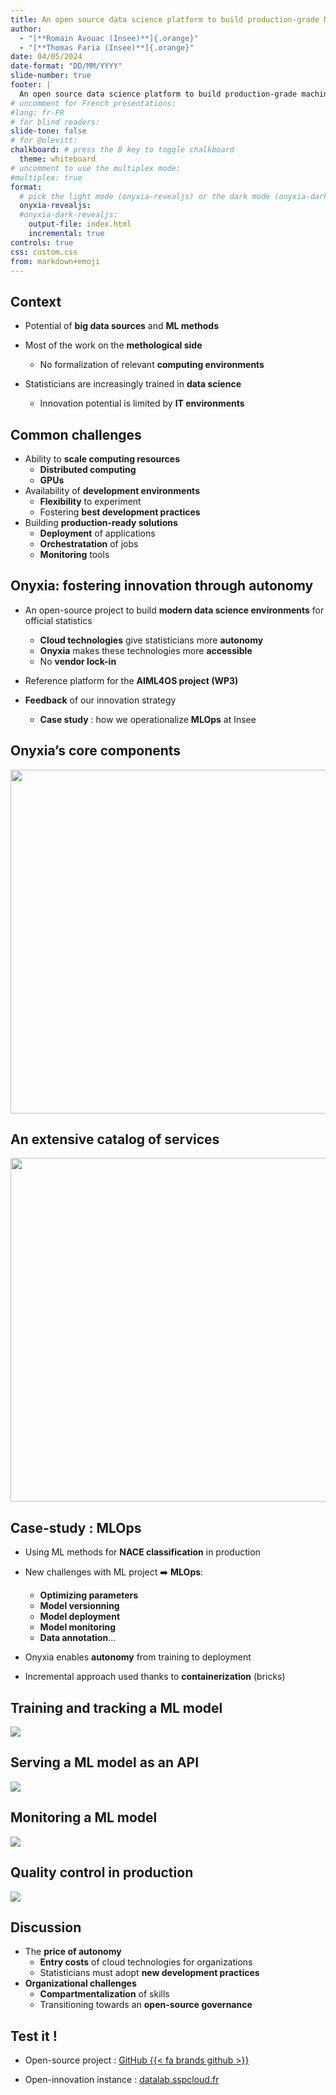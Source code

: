 ```yaml
---
title: An open source data science platform to build production-grade ML projects
author: 
  - "[**Romain Avouac (Insee)**]{.orange}"
  - "[**Thomas Faria (Insee)**]{.orange}"
date: 04/05/2024
date-format: "DD/MM/YYYY"
slide-number: true
footer: |
  An open source data science platform to build production-grade machine learning projects
# uncomment for French presentations:
#lang: fr-FR
# for blind readers:
slide-tone: false
# for @olevitt:
chalkboard: # press the B key to toggle chalkboard
  theme: whiteboard
# uncomment to use the multiplex mode:
#multiplex: true
format:
  # pick the light mode (onyxia-revealjs) or the dark mode (onyxia-dark-revealjs)
  onyxia-revealjs:
  #onyxia-dark-revealjs:
    output-file: index.html
    incremental: true
controls: true
css: custom.css
from: markdown+emoji
---
```


## Context

- Potential of [**big data sources**]{.orange} and [**ML methods**]{.orange}

- Most of the work on the [**methological side**]{.orange}
  - No formalization of relevant [**computing environments**]{.blue2}

- Statisticians are increasingly trained in [**data science**]{.orange}
  - Innovation potential is limited by [**IT environments**]{.blue2}

## Common challenges

- Ability to [**scale computing resources**]{.orange}
  - [**Distributed computing**]{.blue2}
  - [**GPUs**]{.blue2}

- Availability of [**development environments**]{.orange}
  - [**Flexibility**]{.blue2} to experiment
  - Fostering [**best development practices**]{.blue2}

- Building [**production-ready solutions**]{.orange}
  - [**Deployment**]{.blue2} of applications
  - [**Orchestratation**]{.blue2} of jobs
  - [**Monitoring**]{.blue2} tools

## Onyxia: fostering innovation through autonomy

- An open-source project to build [**modern data science environments**]{.orange} for official statistics
  - [**Cloud technologies**]{.blue2} give statisticians more [**autonomy**]{.blue2}
  - [**Onyxia**]{.blue2} makes these technologies more [**accessible**]{.blue2}
  - No [**vendor lock-in**]{.blue2}

- Reference platform for the [**AIML4OS project (WP3)**]{.orange}

- [**Feedback**]{.orange} of our innovation strategy
  - [**Case study**]{.blue2} : how we operationalize [**MLOps**]{.blue2} at Insee

## Onyxia's core components

![](img/onyxia-components.png){height="550" fig-align="center"}

## An extensive catalog of services

![](img/onyxia-catalog.png){height="550" fig-align="center"}

## Case-study : MLOps

- Using ML methods for [**NACE classification**]{.orange} in production

- New challenges with ML project ➡️ [**MLOps**]{.orange}:
  - [**Optimizing parameters**]{.blue2}
  - [**Model versionning**]{.blue2}
  - [**Model deployment**]{.blue2}
  - [**Model monitoring**]{.blue2}
  - [**Data annotation**]{.blue2}...

- Onyxia enables [**autonomy**]{.orange} from training to deployment

- Incremental approach used thanks to [**containerization**]{.orange} (bricks)

## Training and tracking a ML model

![](img/mlflow-model-registry.png){fig-align="center"}

<!-- - MLflow as the cornerstone of the project

- Orchestration for training (Argo Workflows) -->

## Serving a ML model as an API

![](img/api-datalab.png){fig-align="center"}

<!-- - Horizontal scaling (replicas, reproducibility)
- Orchestration (ArgoCD) -->

## Monitoring a ML model

![](img/monitoring-datalab.png){fig-align="center"}

<!-- - Technical monitoring vs Methodological monitoring
- Data drift / Concept drift 
- Home made dashboard -->

## Quality control in production

![](img/annotation-datalab.png){fig-align="center"}

<!-- - Golden test dataset
- Triggering model retraining -->

## Discussion

- The [**price of autonomy**]{.orange}
  - [**Entry costs**]{.blue2} of cloud technologies for organizations
  - Statisticians must adopt [**new development practices**]{.blue2}

- [**Organizational challenges**]{.orange}
  - [**Compartmentalization**]{.blue2} of skills
  - Transitioning towards an [**open-source governance**]{.blue2}

## Test it !

- Open-source project : [GitHub {{< fa brands github >}}](https://github.com/InseeFrLab/onyxia)

- Open-innovation instance : [datalab.sspcloud.fr](https://datalab.sspcloud.fr/)
